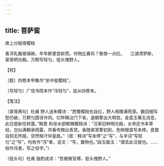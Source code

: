 ```yaml
---
---
---
```

title: 菩萨蛮
---



席上分赋得樱桃





香浮乳酪玻璃碗，年年醉里尝新惯。何物比春风？歌唇一点红。 　江湖清梦断，翠笼明光殿。万颗写轻匀，低头愧野人。





【校】


〔题〕四卷本甲集作“坐中赋樱桃”。

〔写轻匀〕广信书院本作“泻轻匀”，兹从四卷本。





【笺注】


〔翠笼两句〕杜甫 野人送朱樱诗：“西蜀樱桃也自红，野人相赠满筠笼。数回细写愁仍破，万颗匀圆讶许同。忆昨赐沾门下省，退朝擎出大明宫。金盘玉箸无消息，此日尝新任转蓬。”韩愈 和张水部敕赐樱桃诗：“汉家旧种明光殿，炎帝还书本草经。岂似满朝承雨露，共看传赐出青冥。香随翠笼擎初到，色映银盘写未停。食罢自知无所报，空然惭汗仰皇扃。”（按：韩诗“写未停”之“写”，与辛词“写轻匀”之“写”，均有作“泻”者，说文：“写，置物也。”段玉裁注：“谓去此注彼也。……俗作泻者，写之俗字。”）

〔低头句〕杜甫 独酌成诗：“苦被微官缚，低头愧野人。”